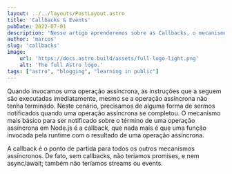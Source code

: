 ```yaml
---
layout: ../../layouts/PostLayout.astro
title: 'Callbacks & Events'
pubDate: 2022-07-01
description: 'Nesse artigo aprenderemos sobre as Callbacks, o mecanismo fundamental para o surgimento das promises e até async/await.'
author: 'marcos'
slug: 'callbacks'
image:
    url: 'https://docs.astro.build/assets/full-logo-light.png'
    alt: 'The full Astro logo.'
tags: ["astro", "blogging", "learning in public"]
---
```


Quando invocamos uma operação assíncrona, as instruções que a seguem são executadas imediatamente, mesmo se a operação assíncrona não tenha terminado. Neste cenário, precisamos de alguma forma de sermos notificados quando uma operação assíncrona se completou. O mecanismo mais básico para ser notificado sobre o término de uma operação assíncrona em Node.js é a callback, que nada mais é que uma função invocada pela runtime com o resultado de uma operação assíncrona.

A callback é o ponto de partida para todos os outros mecanismos assíncronos. De fato, sem callbacks, não teriamos promises, e nem async/await; também não teríamos streams ou events.

